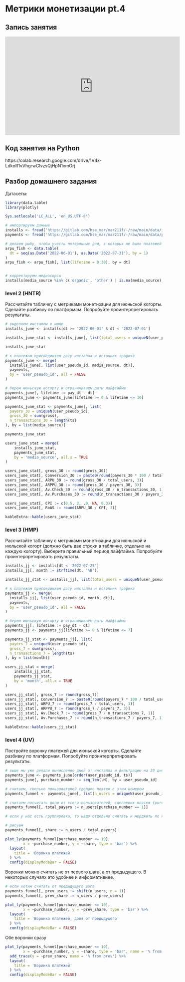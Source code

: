 # Метрики монетизации pt.4 {#c7_monetization}

## Запись занятия {-}

<iframe width="560" height="315" src="https://www.youtube.com/embed/3JY43wF9mVM?si=9DNqdaVefwRm6TmP" title="YouTube video player" frameborder="0" allow="accelerometer; autoplay; clipboard-write; encrypted-media; gyroscope; picture-in-picture; web-share" referrerpolicy="strict-origin-when-cross-origin" allowfullscreen></iframe>

## Код занятия на Python

https://colab.research.google.com/drive/1V4x-LdknR1vVhgrwCIvzsQjHpN1xmOrj


## Разбор домашнего задания

Датасеты:
```r
library(data.table)
library(plotly)

Sys.setlocale('LC_ALL', 'en_US.UTF-8')

# импортируем данные
installs <- fread('https://gitlab.com/hse_mar/mar211f/-/raw/main/data/installs.csv')
payments <- fread('https://gitlab.com/hse_mar/mar211f/-/raw/main/data/payments_custom.csv')

# делаем рыбу, чтобы учесть потерянные дни, в которых не было платежей
arpu_fish <- data.table(
  dt = seq(as.Date('2022-06-01'), as.Date('2022-07-31'), by = 1)
)
arpu_fish <- arpu_fish[, list(lifetime = 0:30), by = dt]


# корректируем медиасорсы
installs[media_source %in% c('organic', 'other') | is.na(media_source), media_source := 'organic']
```

### level 2 (HNTR)

Рассчитайте табличку с метриками монетизации для июньской когорты. Сделайте разбивку по платформам. Попробуйте проинтерпретировать результаты.

```r
# выделяем инсталлы в июне
installs_june <- installs[dt >= '2022-06-01' & dt < '2022-07-01']

installs_june_stat <- installs_june[, list(total_users = uniqueN(user_pseudo_id)), by = list(media_source)]

installs_june_stat
```

```r
# к платежам присоединяем дату инсталла и источник трафика
payments_june <- merge(
  installs_june[, list(user_pseudo_id, media_source, dt)],
  payments,  
  by = 'user_pseudo_id', all = FALSE
)

# берем июньскую когорту и ограничиваем даты лайфтайма
payments_june[, lifetime := pay_dt - dt]
payments_june <- payments_june[lifetime >= 0 & lifetime <= 30]

payments_june_stat <- payments_june[, list(
  payers_30 = uniqueN(user_pseudo_id), 
  gross_30 = sum(gross),
  n_transactions_30 = length(ts)
), by = list(media_source)]

payments_june_stat
```

```r
users_june_stat = merge(
    installs_june_stat,
    payments_june_stat,
    by = 'media_source', all.x = TRUE
)

users_june_stat[, gross_30 := round(gross_30)]
users_june_stat[, Conversion_30 := paste0(round(payers_30 * 100 / total_users, 1), '%')]
users_june_stat[, ARPU_30 := round(gross_30 / total_users, 3)]
users_june_stat[, ARPPU_30 := round(gross_30 / payers_30, 3)]
users_june_stat[, Av.Check_30 := round(gross_30 / n_transactions_30, 1)]
users_june_stat[, Av.Purchases_30 := round(n_transactions_30 / payers_30, 1)]

users_june_stat[, CPI := c(0.5, 2, .9, NA, 0.3)]
users_june_stat[, RoAS := round(ARPU_30 / CPI, 3)]

kableExtra::kable(users_june_stat)
```




### level 3 (HMP)

Рассчитайте табличку с метриками монетизации для июньской и июльской когорт (должно быть две строки в табличке, отдельно на каждую когорту). Выберите правильный период лайфтайма. Попробуйте проинтерпретировать результаты.

```r
installs_jj <- installs[dt < '2022-07-25']
installs_jj[, month := strftime(dt, '%B')]

installs_jj_stat <- installs_jj[, list(total_users = uniqueN(user_pseudo_id)), by = list(month)]

# к платежам присоединяем дату инсталла и источник трафика
payments_jj <- merge(
  installs_jj[, list(user_pseudo_id, month, dt)],
  payments,  
  by = 'user_pseudo_id', all = FALSE
)

# берем июньскую когорту и ограничиваем даты лайфтайма
payments_jj[, lifetime := pay_dt - dt]
payments_jj <- payments_jj[lifetime >= 0 & lifetime <= 7]

payments_jj_stat <- payments_jj[, list(
  payers_7 = uniqueN(user_pseudo_id), 
  gross_7 = sum(gross),
  n_transactions_7 = length(ts)
), by = list(month)]

users_jj_stat = merge(
    installs_jj_stat,
    payments_jj_stat,
    by = 'month', all.x = TRUE
)

users_jj_stat[, gross_7 := round(gross_7)]
users_jj_stat[, Conversion_7 := paste0(round(payers_7 * 100 / total_users, 1), '%')]
users_jj_stat[, ARPU_7 := round(gross_7 / total_users, 3)]
users_jj_stat[, ARPPU_7 := round(gross_7 / payers_7, 3)]
users_jj_stat[, Av.Check_7 := round(gross_7 / n_transactions_7, 1)]
users_jj_stat[, Av.Purchases_7 := round(n_transactions_7 / payers_7, 1)]

kableExtra::kable(users_jj_stat)
```





### level 4 (UV)

Постройте воронку платежей для июньской когорты. Сделайте разбивку по платформам. Попробуйте проинтерпретировать результаты.
```r
# выше мы уже делали вычисление дней от инсталла и фильтрацию на 30 дней
payments_june <- payments_june[order(user_pseudo_id, ts)]
payments_june[, purchase_number := seq_len(.N), by = user_pseudo_id]

# считаем, сколько пользователей сделало платеж с этим номером
payments_funnel <- payments_june[, list(n_users = uniqueN(user_pseudo_id)), keyby = purchase_number]

# считаем посчитать долю от всего пользователей, сделавших платеж (purchase_number == 1)
payments_funnel[, total_payers := n_users[purchase_number == 1]]

# если у нас есть группировка, то надо отдельно считать и мерджить по ключу

# рисуем
payments_funnel[, share := n_users / total_payers]

plot_ly(payments_funnel[purchase_number <= 10], 
        x = ~purchase_number, y = ~share, type = 'bar') %>%
  layout(
    title = 'Воронка платежей'
  ) %>%
  config(displayModeBar = FALSE)  

```

Воронки можно считать не от первого шага, а от предыдущего. В некоторых случаях это удобнее и информативнее.
```r
# если хотим считать от предыдущего шага
payments_funnel[, prev_users := shift(n_users, n = 1)]
payments_funnel[, prev_share := n_users / prev_users]

plot_ly(payments_funnel[purchase_number <= 10], 
        x = ~purchase_number, y = ~prev_share, type = 'bar') %>%
  layout(
    title = 'Воронка платежей, доля от предыдущего'
  ) %>%
  config(displayModeBar = FALSE)
```


Обе воронки сразу
```r
plot_ly(payments_funnel[purchase_number <= 10], 
        x = ~purchase_number, y = ~share, type = 'bar', name = '% from payers') %>%
  add_trace(y = ~prev_share, name = '% from prev') %>%
  layout(
    title = 'Воронка платежей'
  ) %>%
  config(displayModeBar = FALSE)  
```








